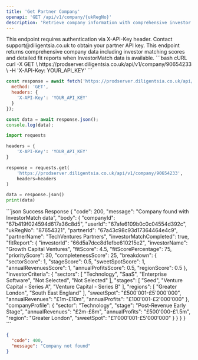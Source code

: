 ```yaml
---
title: 'Get Partner Company'
openapi: 'GET /api/v1/company/{ukRegNo}'
description: 'Retrieve company information with comprehensive investor matching data'
---
```


<Note>
  This endpoint requires authentication via X-API-Key header. Contact support@diligentsia.co.uk to obtain your partner API key.
</Note>

<Info>
  This endpoint returns comprehensive company data including investor matching scores and detailed fit reports when InvestorMatch data is available.
</Info>

<RequestExample>
```bash cURL
curl -X GET \
  https://prodserver.diligentsia.co.uk/api/v1/company/90654233 \
  -H 'X-API-Key: YOUR_API_KEY'
```

```javascript JavaScript
const response = await fetch('https://prodserver.diligentsia.co.uk/api/v1/company/90654233', {
  method: 'GET',
  headers: {
    'X-API-Key': 'YOUR_API_KEY'
  }
});

const data = await response.json();
console.log(data);
```

```python Python
import requests

headers = {
    'X-API-Key': 'YOUR_API_KEY'
}

response = requests.get(
    'https://prodserver.diligentsia.co.uk/api/v1/company/90654233',
    headers=headers
)

data = response.json()
print(data)
```
</RequestExample>

<ResponseExample>
```json Success Response
{
  "code": 200,
  "message": "Company found with InvestorMatch data",
  "body": {
    "companyId": "67b419f024594d617a36c8d5",
    "userId": "67afe6109b0c0c04554d392c",
    "ukRegNo": "87654321",
    "partnerId": "67a43c98c93d17364464e4c9",
    "partnerName": "TechVentures Partners",
    "investorMatchCompleted": true,
    "fitReport": {
      "investorId": "66d5a7dcc8d1efbe610215e2",
      "investorName": "Growth Capital Ventures",
      "fitScore": 4.5,
      "fitScorePercentage": 75,
      "priorityScore": 30,
      "completenessScore": 25,
      "breakdown": {
        "sectorScore": 1,
        "stageScore": 0.5,
        "sweetSpotScore": 1,
        "annualRevenuesScore": 1,
        "annualProfitsScore": 0.5,
        "regionScore": 0.5
      },
      "investorCriteria": {
        "sectors": [
          "Technology",
          "SaaS",
          "Enterprise Software",
          "Not Selected",
          "Not Selected"
        ],
        "stages": [
          "Seed",
          "Venture Capital - Series A",
          "Venture Capital - Series B"
        ],
        "regions": [
          "Greater London",
          "South East England"
        ],
        "sweetSpot": "£500'001-£5'000'000",
        "annualRevenues": "£1m-£10m",
        "annualProfits": "£100'001-£2'000'000"
      },
      "companyProfile": {
        "sector": "Technology",
        "stage": "Post-Revenue Early Stage",
        "annualRevenues": "£2m-£8m",
        "annualProfits": "£500'000-£1.5m",
        "region": "Greater London",
        "sweetSpot": "£1'000'001-£5'000'000"
      }
    }
  }
}
```

```json Error Response
{
  "code": 400,
  "message": "Company not found"
}
```
</ResponseExample>
